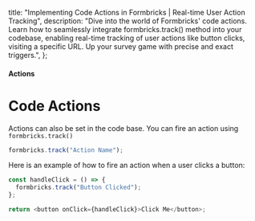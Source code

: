   title: "Implementing Code Actions in Formbricks | Real-time User Action Tracking",
  description:
    "Dive into the world of Formbricks' code actions. Learn how to seamlessly integrate formbricks.track() method into your codebase, enabling real-time tracking of user actions like button clicks, visiting a specific URL. Up your survey game with precise and exact triggers.",
};

#### Actions

# Code Actions

Actions can also be set in the code base. You can fire an action using `formbricks.track()`
<Col>
<CodeGroup title="Track an action">

```javascript
formbricks.track("Action Name");
```

</CodeGroup>
</Col>
Here is an example of how to fire an action when a user clicks a button:
<Col>
<CodeGroup title="Track Button Click">

```javascript
const handleClick = () => {
  formbricks.track("Button Clicked");
};

return <button onClick={handleClick}>Click Me</button>;
```

</CodeGroup>
</Col>
